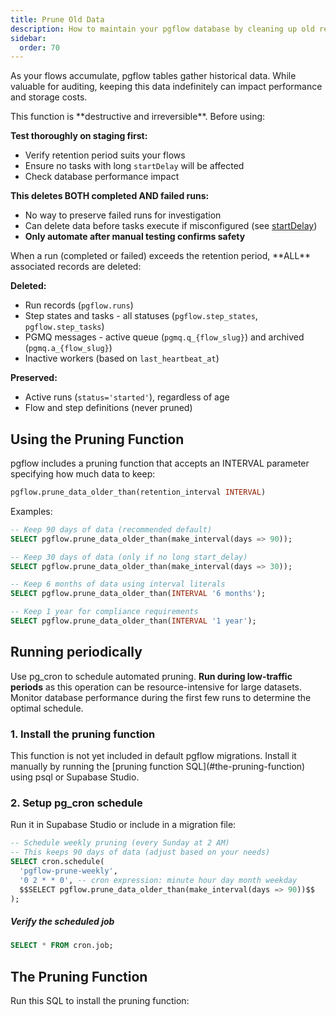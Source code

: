 ```yaml
---
title: Prune Old Data
description: How to maintain your pgflow database by cleaning up old records
sidebar:
  order: 70
---
```



As your flows accumulate, pgflow tables gather historical data. While valuable for auditing, keeping this data indefinitely can impact performance and storage costs.

<Aside type="danger" title="CRITICAL: Read before using this function">
This function is **destructive and irreversible**. Before using:

**Test thoroughly on staging first:**
- Verify retention period suits your flows
- Ensure no tasks with long `startDelay` will be affected
- Check database performance impact

**This deletes BOTH completed AND failed runs:**
- No way to preserve failed runs for investigation
- Can delete data before tasks execute if misconfigured (see [startDelay](/reference/configuration/step-execution/#startdelay))
- **Only automate after manual testing confirms safety**
</Aside>

<Aside type="note" title="What gets pruned">
When a run (completed or failed) exceeds the retention period, **ALL** associated records are deleted:

**Deleted:**
- Run records (`pgflow.runs`)
- Step states and tasks - all statuses (`pgflow.step_states`, `pgflow.step_tasks`)
- PGMQ messages - active queue (`pgmq.q_{flow_slug}`) and archived (`pgmq.a_{flow_slug}`)
- Inactive workers (based on `last_heartbeat_at`)

**Preserved:**
- Active runs (`status='started'`), regardless of age
- Flow and step definitions (never pruned)
</Aside>

## Using the Pruning Function

pgflow includes a pruning function that accepts an INTERVAL parameter specifying how much data to keep:

```sql
pgflow.prune_data_older_than(retention_interval INTERVAL)
```

Examples:
```sql
-- Keep 90 days of data (recommended default)
SELECT pgflow.prune_data_older_than(make_interval(days => 90));

-- Keep 30 days of data (only if no long start_delay)
SELECT pgflow.prune_data_older_than(make_interval(days => 30));

-- Keep 6 months of data using interval literals
SELECT pgflow.prune_data_older_than(INTERVAL '6 months');

-- Keep 1 year for compliance requirements
SELECT pgflow.prune_data_older_than(INTERVAL '1 year');
```

## Running periodically

Use pg_cron to schedule automated pruning. **Run during low-traffic periods** as this operation can be resource-intensive for large datasets. Monitor database performance during the first few runs to determine the optimal schedule.

### 1. Install the pruning function

<Aside type="caution">
This function is not yet included in default pgflow migrations. Install it manually by running the [pruning function SQL](#the-pruning-function) using psql or Supabase Studio.
</Aside>

### 2. Setup pg_cron schedule

Run it in Supabase Studio or include in a migration file:

```sql
-- Schedule weekly pruning (every Sunday at 2 AM)
-- This keeps 90 days of data (adjust based on your needs)
SELECT cron.schedule(
  'pgflow-prune-weekly',
  '0 2 * * 0', -- cron expression: minute hour day month weekday
  $$SELECT pgflow.prune_data_older_than(make_interval(days => 90))$$
);
```

##### Verify the scheduled job

```sql
SELECT * FROM cron.job;
```

## The Pruning Function

Run this SQL to install the pruning function:

<Code lang="sql" code={pruningFunctionCode} />
